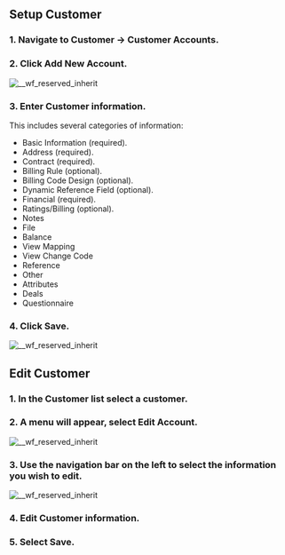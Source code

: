 Setup Customer
--------------

### 1\. Navigate to Customer -> Customer Accounts.

### 2\. Click Add New Account.

![__wf_reserved_inherit](https://uploads-ssl.webflow.com/656a2fae21236d39b5805a4d/660303919fb51f2ceb3dfbef_2024-03-26%2010_03_01-Customer%20Accounts.png)

### 3\. Enter Customer information.

This includes several categories of information:

*   Basic Information (required).
*   Address (required).
*   Contract (required).
*   Billing Rule (optional).
*   Billing Code Design (optional).
*   Dynamic Reference Field (optional).
*   Financial (required).
*   Ratings/Billing (optional).
*   Notes
*   File
*   Balance
*   View Mapping
*   View Change Code
*   Reference
*   Other
*   Attributes
*   Deals
*   Questionnaire

### 4\. Click Save.

![__wf_reserved_inherit](https://uploads-ssl.webflow.com/656a2fae21236d39b5805a4d/660303a3b09bdcbfaffedada_2024-03-26%2010_03_47-Basic%20Information.png)

Edit Customer
-------------

### 1\. In the Customer list select a customer.

### 2\. A menu will appear, select Edit Account.

![__wf_reserved_inherit](https://uploads-ssl.webflow.com/656a2fae21236d39b5805a4d/660c382842b97af542ad47aa_2024-04-02%2009_53_31-Customer%20Accounts.png)

### 3\. Use the navigation bar on the left to select the information you wish to edit.

![__wf_reserved_inherit](https://uploads-ssl.webflow.com/656a2fae21236d39b5805a4d/660c3998a536a3730234306c_2024-04-02%2009_59_33-Basic%20Information.png)

### 4\. Edit Customer information.

### 5\. Select Save.

‍
